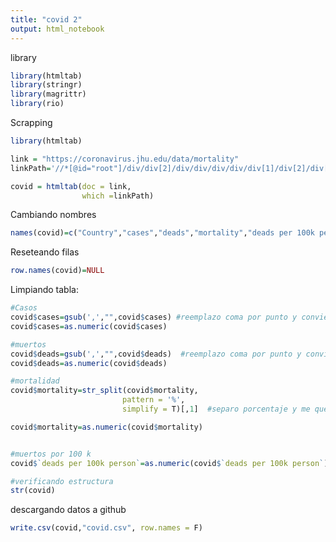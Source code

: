 ---
title: "covid 2"
output: html_notebook
---


library
```{r}
library(htmltab)
library(stringr)
library(magrittr)
library(rio)
```


Scrapping
```{r}
library(htmltab) 

link = "https://coronavirus.jhu.edu/data/mortality"
linkPath='//*[@id="root"]/div/div[2]/div/div/div/div/div[1]/div[2]/div[3]/div/table'

covid = htmltab(doc = link, 
                which =linkPath)

```

Cambiando nombres
```{r}
names(covid)=c("Country","cases","deads","mortality","deads per 100k person")
```

Reseteando filas
```{r}
row.names(covid)=NULL 

```


Limpiando tabla: 
```{r}

#Casos
covid$cases=gsub(',',"",covid$cases) #reemplazo coma por punto y convierto a numérico
covid$cases=as.numeric(covid$cases)

#muertos
covid$deads=gsub(',',"",covid$deads)  #reemplazo coma por punto y convierto a numérico
covid$deads=as.numeric(covid$deads)

#mortalidad
covid$mortality=str_split(covid$mortality,   
                         pattern = '%',
                         simplify = T)[,1]  #separo porcentaje y me quedo con el número

covid$mortality=as.numeric(covid$mortality)


#muertos por 100 k
covid$`deads per 100k person`=as.numeric(covid$`deads per 100k person`) #convertir a numérico

#verificando estructura
str(covid)
```
descargando datos a github
```{r}
write.csv(covid,"covid.csv", row.names = F)
```

